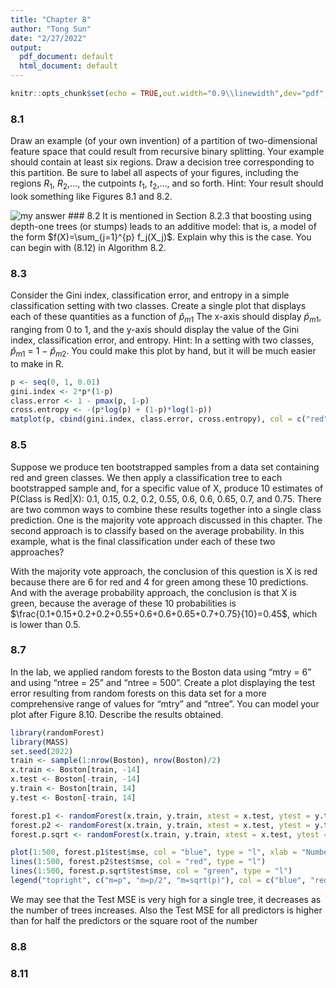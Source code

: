 ```yaml
---
title: "Chapter 8"
author: "Tong Sun"
date: "2/27/2022"
output:
  pdf_document: default
  html_document: default
---
```


```r
knitr::opts_chunk$set(echo = TRUE,out.width="0.9\\linewidth",dev="pdf",fig.align  = 'center')
```

### 8.1
Draw an example (of your own invention) of a partition of two-dimensional feature space that could result from recursive binary splitting. Your example should contain at least six regions. Draw a
decision tree corresponding to this partition. Be sure to label all aspects of your figures, including the regions $R_1$, $R_2$,..., the cutpoints $t_1$, $t_2$,..., and so forth.
Hint: Your result should look something like Figures 8.1 and 8.2.

![my answer](/Users/christinasun/Desktop/MA679/Assignment/8.1.jpeg)
### 8.2
It is mentioned in Section 8.2.3 that boosting using depth-one trees (or stumps) leads to an additive model: that is, a model of the form $f(X)=\sum_{j=1}^{p} f_j(X_j)$.
Explain why this is the case. You can begin with (8.12) in Algorithm 8.2.


### 8.3
Consider the Gini index, classification error, and entropy in a simple classification setting with two classes. Create a single plot that displays each of these quantities as a function of $\hat p_{m1}$ The x-axis should display $\hat p_{m1}$, ranging from 0 to 1, and the y-axis should display the value of the Gini index, classification error, and entropy.
Hint: In a setting with two classes, $\hat p_{m1}$ = 1 − $\hat p_{m2}$. You could make this plot by hand, but it will be much easier to make in R.
```r
p <- seq(0, 1, 0.01)
gini.index <- 2*p*(1-p)
class.error <- 1 - pmax(p, 1-p)
cross.entropy <- -(p*log(p) + (1-p)*log(1-p))
matplot(p, cbind(gini.index, class.error, cross.entropy), col = c("red", "green","blue"))
```

### 8.5
Suppose we produce ten bootstrapped samples from a data set containing red and green classes. We then apply a classification tree to each bootstrapped sample and, for a specific value of X, produce 10 estimates of P(Class is Red|X): 0.1, 0.15, 0.2, 0.2, 0.55, 0.6, 0.6, 0.65, 0.7, and 0.75. There are two common ways to combine these results together into a single class prediction. One is the majority vote approach discussed in this chapter. The second approach is to classify based on the average probability. In this example, what is the final classification under each of these two approaches?

With the majority vote approach, the conclusion of this question is X is red because there are 6 for red and 4 for green among these 10 predictions. And with the average probability approach, the conclusion is that X is green, because the average of these 10 probabilities is $\frac{0.1+0.15+0.2+0.2+0.55+0.6+0.6+0.65+0.7+0.75}{10}=0.45$, which is lower than 0.5.

### 8.7
In the lab, we applied random forests to the Boston data using "mtry = 6" and using "ntree = 25" and "ntree = 500". Create a plot displaying the test error resulting from random forests on this data set for a more comprehensive range of values for "mtry" and "ntree". You can model your plot after Figure 8.10. Describe the results obtained.
```r
library(randomForest)
library(MASS)
set.seed(2022)
train <- sample(1:nrow(Boston), nrow(Boston)/2)
x.train <- Boston[train, -14]
x.test <- Boston[-train, -14]
y.train <- Boston[train, 14]
y.test <- Boston[-train, 14]

forest.p1 <- randomForest(x.train, y.train, xtest = x.test, ytest = y.test, mtry = ncol(Boston) -1 , ntree = 500)
forest.p2 <- randomForest(x.train, y.train, xtest = x.test, ytest = y.test, mtry = (ncol(Boston) -1) / 2, ntree = 500)
forest.p.sqrt <- randomForest(x.train, y.train, xtest = x.test, ytest = y.test, mtry = sqrt(ncol(Boston) -1), ntree = 500)

plot(1:500, forest.p1$test$mse, col = "blue", type = "l", xlab = "Number of Trees", ylab = "Test MSE", ylim = c(10, 19))
lines(1:500, forest.p2$test$mse, col = "red", type = "l")
lines(1:500, forest.p.sqrt$test$mse, col = "green", type = "l")
legend("topright", c("m=p", "m=p/2", "m=sqrt(p)"), col = c("blue", "red", "green"), cex = 1, lty = 1)
```
We may see that the Test MSE is very high for a single tree, it decreases as the number of trees increases. Also the Test MSE for all predictors is higher than for half the predictors or the square root of the number

### 8.8
### 8.11
